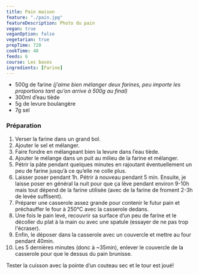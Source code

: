 ```yaml
---
title: Pain maison
feature: "./pain.jpg"
featureDescription: Photo du pain
vegan: true
veganOption: false
vegetarian: true
prepTime: 720
cookTime: 40
feeds: 6
course: Les bases
ingredients: [Farine]
---
```


<Ingredients>

- 500g de <Ing id="Farine">farine</Ing> _(j’aime bien mélanger deux farines, peu importe les proportions tant qu’on arrive à 500g au final)_
- 300ml d’eau tiède
- 5g de levure boulangère
- 7g sel

</Ingredients>

### Préparation

1. Verser la farine dans un grand bol.
2. Ajouter le sel et mélanger.
3. Faire fondre en mélangeant bien la levure dans l’eau tiède.
4. Ajouter le mélange dans un puit au milieu de la farine et mélanger.
5. Pétrir la pâte pendant quelques minutes en rajoutant éventuellement un peu de farine jusqu’à ce qu’elle ne colle plus.
6. Laisser poser pendant 1h. Pétrir à nouveau pendant 5 min. Ensuite, je laisse poser en général la nuit pour que ça lève pendant environ 9-10h mais tout dépend de la farine utilisée (avec de la farine de froment 2-3h de levée suffisent).
7. Préparer une casserole assez grande pour contenir le futur pain et préchauffer le four à 250°C avec la casserole dedans.
8. Une fois le pain levé, recouvrir sa surface d’un peu de farine et le décoller du plat à la main ou avec une spatule (essayer de ne pas trop l'écraser).
9. Enfin, le déposer dans la casserole avec un couvercle et mettre au four pendant 40min.
10. Les 5 dernières minutes (donc à ~35min), enlever le couvercle de la casserole pour que le dessus du pain brunisse.

Tester la cuisson avec la pointe d’un couteau sec et le tour est joué!
